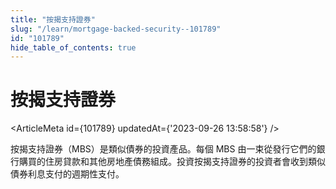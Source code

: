 ```yaml
---
title: "按揭支持證券"
slug: "/learn/mortgage-backed-security--101789"
id: "101789"
hide_table_of_contents: true
---
```



# 按揭支持證券

<ArticleMeta id={101789} updatedAt={'2023-09-26 13:58:58'} />
<div className='border-solid border-b border-t-0 my-4 border-[var(--ifm-color-gray-300)]' />

按揭支持證券（MBS）是類似債券的投資產品。每個 MBS 由一束從發行它們的銀行購買的住房貸款和其他房地產債務組成。投資按揭支持證券的投資者會收到類似債券利息支付的週期性支付。
